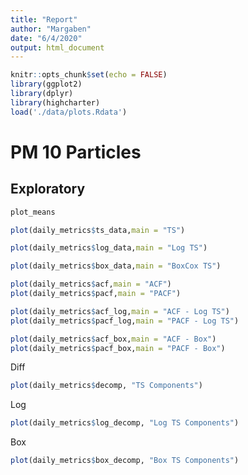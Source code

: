 ```yaml
---
title: "Report"
author: "Margaben"
date: "6/4/2020"
output: html_document
---
```


```r
knitr::opts_chunk$set(echo = FALSE)
library(ggplot2)
library(dplyr)
library(highcharter)
load('./data/plots.Rdata')

```

# PM 10 Particles 

## Exploratory

```r
plot_means
```

<!-- # Monthly -->

<!-- ```{r} -->
<!-- monthly_metrics$raw_plot -->

<!-- plot(monthly_metrics$acf) -->
<!-- plot(monthly_metrics$pacf) -->

<!-- plot(monthly_metrics$decomp) -->


<!-- ``` -->

```r
plot(daily_metrics$ts_data,main = "TS")
```


```r
plot(daily_metrics$log_data,main = "Log TS")
```

```r
plot(daily_metrics$box_data,main = "BoxCox TS")
```

```r
plot(daily_metrics$acf,main = "ACF")
plot(daily_metrics$pacf,main = "PACF")

```


```r
plot(daily_metrics$acf_log,main = "ACF - Log TS")
plot(daily_metrics$pacf_log,main = "PACF - Log TS")

```


```r
plot(daily_metrics$acf_box,main = "ACF - Box")
plot(daily_metrics$pacf_box,main = "PACF - Box")

```
Diff
```r
plot(daily_metrics$decomp, "TS Components")
```

Log
```r
plot(daily_metrics$log_decomp, "Log TS Components")
```
Box
```r
plot(daily_metrics$box_decomp, "Box TS Components")
```


<!-- #### Looking at 2014 data: -->
<!-- ```{r fig.hold = 'hold', out.width = "50%"} -->
<!-- hchart(daily_metrics_2014$acf_log) -->
<!-- hchart(daily_metrics_2014$pacf_log) -->
<!-- ``` -->

<!-- ```{r} -->
<!-- plot(daily_metrics_2014$decomp, "TS Components") -->
<!-- ``` -->
